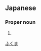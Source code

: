 ==Japanese==
{{ja-kanjitab|福|間}}

===Proper noun===
{{ja-pos|proper|ふくま}}

# {{surname|lang=ja}}

[[Category:Japanese surnames|ふくま]]